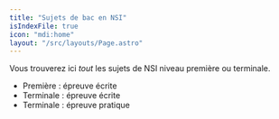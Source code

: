 ```yaml
---
title: "Sujets de bac en NSI"
isIndexFile: true
icon: "mdi:home"
layout: "/src/layouts/Page.astro"
---
```


Vous trouverez ici *tout* les sujets de NSI niveau première ou terminale.

- Première : épreuve écrite
- Terminale : épreuve écrite
- Terminale : épreuve pratique
